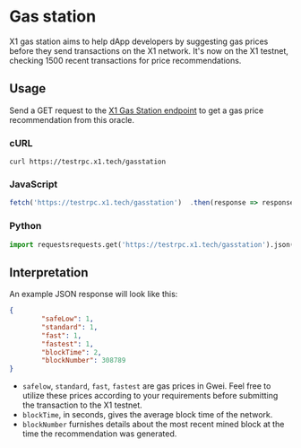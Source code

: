 # Gas station
X1 gas station aims to help dApp developers by suggesting gas prices before they send transactions on the X1 network. 
It's now on the X1 testnet, checking 1500 recent transactions for price recommendations.

## Usage
Send a GET request to the [X1 Gas Station endpoint](https://testrpc.x1.tech/gasstation "X1 Gas Station endpoint") to get a gas price recommendation from this oracle.

### cURL
```shell
curl https://testrpc.x1.tech/gasstation
```

### JavaScript
```javascript
fetch('https://testrpc.x1.tech/gasstation')  .then(response => response.json())  .then(json => console.log(json))
```

### Python
```python
import requestsrequests.get('https://testrpc.x1.tech/gasstation').json()
```

## Interpretation
An example JSON response will look like this:
```json
{
        "safeLow": 1,
        "standard": 1,
        "fast": 1,
        "fastest": 1,
        "blockTime": 2,
        "blockNumber": 308789
}
```

- `safelow`, `standard`, `fast`, `fastest` are gas prices in Gwei. Feel free to utilize these prices according to your requirements before submitting the transaction to the X1 testnet.
- `blockTime`, in seconds, gives the average block time of the network.
- `blockNumber` furnishes details about the most recent mined block at the time the recommendation was generated.
